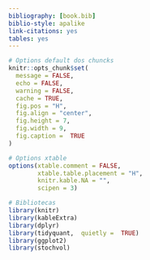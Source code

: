 ```yaml
---
bibliography: [book.bib]
biblio-style: apalike
link-citations: yes
tables: yes
---
```


```r
# Options default dos chuncks
knitr::opts_chunk$set(
  message = FALSE,
  echo = FALSE,
  warning = FALSE,
  cache = TRUE,
  fig.pos = "H",
  fig.align = "center",
  fig.height = 7,
  fig.width = 9,
  fig.caption =  TRUE
)

# Options xtable
options(xtable.comment = FALSE,
        xtable.table.placement = "H",
        knitr.kable.NA = "",
        scipen = 3)
```


```r
# Bibliotecas
library(knitr)
library(kableExtra)
library(dplyr)
library(tidyquant,  quietly =  TRUE)
library(ggplot2)
library(stochvol)
```
